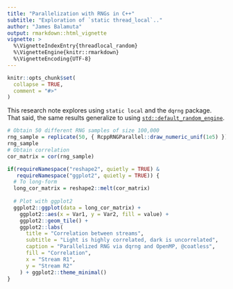 ```yaml
---
title: "Parallelization with RNGs in C++"
subtitle: "Exploration of `static thread_local`.." 
author: "James Balamuta"
output: rmarkdown::html_vignette
vignette: >
  %\VignetteIndexEntry{threadlocal_random}
  %\VignetteEngine{knitr::rmarkdown}
  %\VignetteEncoding{UTF-8}
---
```


```r
knitr::opts_chunk$set(
  collapse = TRUE,
  comment = "#>"
)
```

This research note explores using `static local` and the `dqrng` package.
That said, the same results generalize to using 
[`std::default_random_engine`](http://www.cplusplus.com/reference/random/default_random_engine/).

```r
# Obtain 50 different RNG samples of size 100,000
rng_sample = replicate(50, { RcppRNGParallel::draw_numeric_unif(1e5) })
rng_sample
# Obtain correlation
cor_matrix = cor(rng_sample)

if(requireNamespace("reshape2", quietly = TRUE) &
   requireNamespace("ggplot2", quietly = TRUE)) {
  # To long-form
  long_cor_matrix = reshape2::melt(cor_matrix)
  
  # Plot with ggplot2
  ggplot2::ggplot(data = long_cor_matrix) +
    ggplot2::aes(x = Var1, y = Var2, fill = value) +
    ggplot2::geom_tile() +
    ggplot2::labs(
      title = "Correlation between streams",
      subtitle = "Light is highly correlated, dark is uncorrelated",
      caption = "Parallelized RNG via dqrng and OpenMP, @coatless",
      fill = "Correlation",
      x = "Stream R1",
      y = "Stream R2"
    ) + ggplot2::theme_minimal()
}
```

